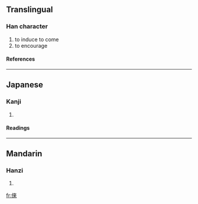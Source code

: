 {{see|俫}}

==Translingual==
===Han character===
{{Han char|rn=9|rad=人|as=08|sn=10|four=|canj=人木人人 (ODOO)}}
# to induce to come
# to encourage
====References====
{{Han ref|kx=0107.130|dkj=00755|dj=0227.210|hdz=10172.020|uh=5008|ud=20488}}
----
==Japanese==
===Kanji===
{{ja-kanji|grade=|rs=人08}}
# {{defn|Japanese}}
====Readings====
{{ja-readings|on=[[らい]] (rai)|kun=}}
----
==Mandarin==
===Hanzi===
{{cmn-hanzi|sim=俫|pin=[[lái]] ([[lai2]])|wg=lai<sup>2</sup>}}
# {{defn|Mandarin}}

[[fr:倈]]